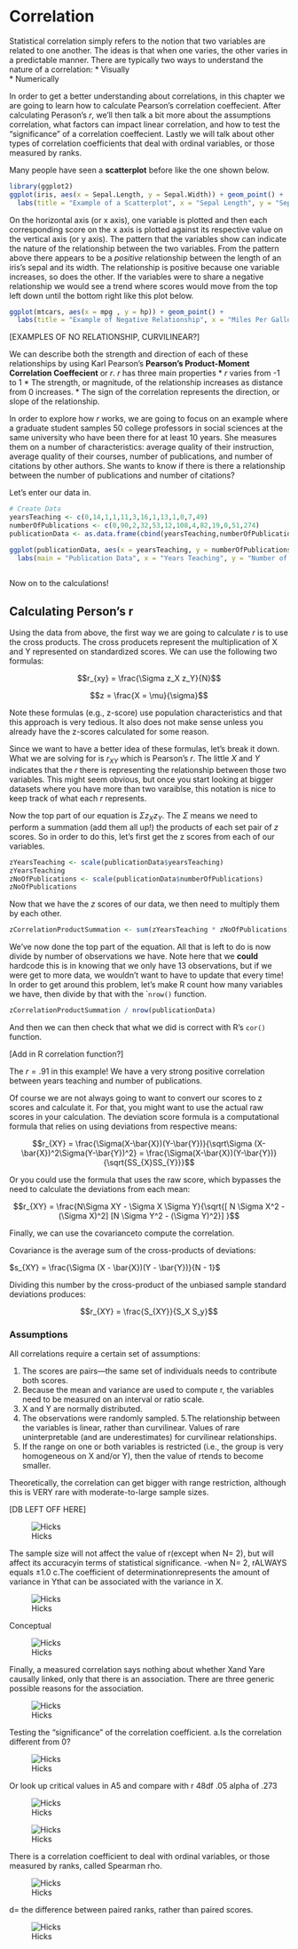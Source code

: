 # Correlation

Statistical correlation simply refers to the notion that two variables are related to one another.
The ideas is that when one varies, the other varies in a predictable manner. 
There are typically two ways to understand the nature of a correlation:
  * Visually  
  * Numerically

In order to get a better understanding about correlations, in this chapter we are going to learn how to calculate Pearson's correlation coeffecient.
After calculating Perason's $r$, we'll then talk a bit more about the assumptions correlation, what factors can impact linear correlation, and how to test the "significance" of a correlation coeffecient. 
Lastly we will talk about other types of correlation coefficients that deal with ordinal variables, or those measured by ranks.

Many people have seen a **scatterplot** before like the one shown below.

```r
library(ggplot2)
ggplot(iris, aes(x = Sepal.Length, y = Sepal.Width)) + geom_point() +
  labs(title = "Example of a Scatterplot", x = "Sepal Length", y = "Sepal Width")

```
On the horizontal axis (or x axis), one variable is plotted and then each corresponding score on the x axis is plotted against its respective value on the vertical axis (or y axis).
The pattern that the variables show can indicate the nature of the relationship between the two variables.
From the pattern above there appears to be a *positive* relationship between the length of an iris's sepal and its width.
The relationship is positive because one variable increases, so does the other.
If the variables were to share a negative relationship we would see a trend where scores would move from the top left down until the bottom right like this plot below.

```r
ggplot(mtcars, aes(x = mpg , y = hp)) + geom_point() +
  labs(title = "Example of Negative Relationship", x = "Miles Per Gallon", y = "Horsepower")

```

[EXAMPLES OF NO RELATIONSHIP, CURVILINEAR?]

We can describe both the strength and direction of each of these relationships by using Karl Pearson's **Pearson's Product-Moment Correlation Coeffecient** or $r$.
$r$ has three main properties
  * $r$ varies from -1 to 1
  * The strength, or magnitude, of the relationship increases as distance from 0 increases.
  * The sign of the correlation represents the direction, or slope of the relationship.

In order to explore how $r$ works, we are going to focus on an example where a graduate student samples 50 college professors in social sciences at the same university who have been there for at least 10 years. 
She measures them on a number of characteristics: average quality of their instruction, average quality of their courses, number of publications, and number of citations by other authors. 
She wants to know if there is there a relationship between the number of publications and number of citations?

Let's enter our data in.

```r
# Create Data
yearsTeaching <- c(0,14,1,1,11,3,16,1,13,1,0,7,49)
numberOfPublications <- c(0,90,2,32,53,12,108,4,82,19,0,51,274)
publicationData <- as.data.frame(cbind(yearsTeaching,numberOfPublications))

ggplot(publicationData, aes(x = yearsTeaching, y = numberOfPublications)) + geom_point() +
  labs(main = "Publication Data", x = "Years Teaching", y = "Number of Publications")
  
```

Now on to the calculations!

## Calculating Person's r

Using the data from above, the first way we are going to calculate $r$ is to use the cross products.
The cross producets represent the multiplication of X and Y represented on standardized scores.
We can use the following two formulas:

$$r_{xy} = \frac{\Sigma z_X z_Y}{N}$$

$$z = \frac{X = \mu}{\sigma}$$

Note these formulas (e.g., z-score) use population characteristics and that this approach is very tedious.
It also does not make sense unless you already have the z-scores calculated for some reason.

Since we want to have a better idea of these formulas, let's break it down.
What we are solving for is $r_{XY}$ which is Pearson's $r$.
The little $X$ and $Y$ indicates that the $r$ there is representing the relationship between those two variables.
This might seem obvious, but once you start looking at bigger datasets where you have more than two varaiblse, this notation is nice to keep track of what each $r$ represents.

Now the top part of our equation is $\Sigma z_X z_Y$.
The $\Sigma$ means we need to perform a summation (add them all up!) the products of each set pair of $z$ scores.
So in order to do this, let's first get the z scores from each of our variables.

```r
zYearsTeaching <- scale(publicationData$yearsTeaching)
zYearsTeaching
zNoOfPublications <- scale(publicationData$numberOfPublications)
zNoOfPublications
```
Now that we have the $z$ scores of our data, we then need to multiply them by each other.

```r
zCorrelationProductSummation <- sum(zYearsTeaching * zNoOfPublications)
```

We've now done the top part of the equation.
All that is left to do is now divide by number of observations we have.
Note here that we **could** hardcode this is in knowing that we only have 13 observations, but if we were get to more data, we wouldn't want to have to update that every time!
In order to get around this problem, let's make R count how many variables we have, then divide by that with the ```nrow()`` function.

```r
zCorrelationProductSummation / nrow(publicationData)
```

And then we can then check that what we did is correct with R's ```cor()``` function.

[Add in R correlation function?]

The $r = .91$ in this example!
We have a very strong positive correlation between years teaching and number of publications.

Of course we are not always going to want to convert our scores to z scores and calculate it.
For that, you might want to use the actual raw scores in your calculation.
The deviation score formula is a computational formula that relies on using deviations from respective means:

$$r_{XY} = \frac{\Sigma(X-\bar{X})(Y-\bar{Y})}{\sqrt\Sigma (X-\bar{X})^2\Sigma(Y-\bar{Y})^2} = \frac{\Sigma(X-\bar{X})(Y-\bar{Y})}{\sqrt{SS_{X}SS_{Y}}}$$

Or you could use the formula that uses the raw score, which bypasses the need to calculate the deviations from each mean:

$$r_{XY} = \frac{N\Sigma XY - \Sigma X \Sigma Y}{\sqrt{[ N \Sigma X^2 -(\Sigma X)^2] [N \Sigma Y^2 - (\Sigma Y)^2}] }$$

Finally, we can use the covarianceto compute the correlation.

Covariance is the average sum of the cross-products of deviations:

$s_{XY} = \frac{\Sigma (X - \bar{X})(Y - \bar{Y})}{N - 1}$

Dividing this number by the cross-product of the unbiased sample
standard deviations produces:

$$r_{XY} = \frac{S_{XY}}{S_X S_y}$$


### Assumptions

All correlations require a certain set of assumptions:

1. The scores are pairs—the same set of individuals needs to contribute both scores.
2. Because the mean and variance are used to compute r, the variables need to be measured on an interval or ratio scale.
3. X and Y are normally distributed.
4. The observations were randomly sampled.
5.The relationship between the variables is linear, rather than curvilinear. Values of rare uninterpretable (and are underestimates) for curvilinear relationships.
6. If the range on one or both variables is restricted (i.e., the group is very homogeneous on X and/or Y), then the value of rtends to become smaller.

Theoretically, the correlation can get bigger with range restriction, although this is VERY rare with moderate-to-large sample sizes.

[DB LEFT OFF HERE]

![Hicks](img/hickscor11.png)

The sample size will not affect the value of r(except when N= 2), but will affect its accuracyin terms of statistical significance.
-when N= 2, rALWAYS equals ±1.0
c.The coefficient of determinationrepresents the amount of variance in Ythat can be associated with the variance in X.

![Hicks](img/hickscor12.png)

Conceptual 

![Hicks](img/hickscor13.png)


Finally, a measured correlation says nothing about whether Xand Yare causally linked, only that there is an association. There are three generic possible reasons for the association.

![Hicks](img/hickscor14.png)

Testing the “significance” of the correlation coefficient.
a.Is the correlation different from 0?

![Hicks](img/hickscor15.png)

Or look up critical values in A5 and compare with r 48df .05 alpha of .273

![Hicks](img/hickscor16.png)

![Hicks](img/hickscor17.png)


There is a correlation coefficient to deal with ordinal variables, or those
measured by ranks, called Spearman rho.

![Hicks](img/hickscor18.png)

d= the difference between paired ranks, rather than paired scores.

![Hicks](img/hickscor19.png)
